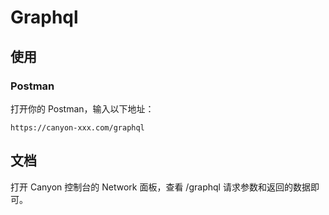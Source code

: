 # Graphql

## 使用

### Postman

打开你的 Postman，输入以下地址：

``` shell copy
https://canyon-xxx.com/graphql
```

## 文档

打开 Canyon 控制台的 Network 面板，查看 /graphql 请求参数和返回的数据即可。
